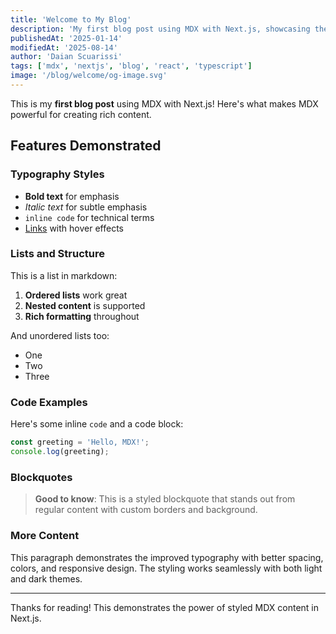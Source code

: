```yaml
---
title: 'Welcome to My Blog'
description: 'My first blog post using MDX with Next.js, showcasing the power of combining Markdown with React components for rich content creation.'
publishedAt: '2025-01-14'
modifiedAt: '2025-08-14'
author: 'Daian Scuarissi'
tags: ['mdx', 'nextjs', 'blog', 'react', 'typescript']
image: '/blog/welcome/og-image.svg'
---
```


This is my **first blog post** using MDX with Next.js! Here's what makes MDX powerful for creating rich content.

## Features Demonstrated

### Typography Styles

- **Bold text** for emphasis
- _Italic text_ for subtle emphasis
- `inline code` for technical terms
- [Links](https://nextjs.org) with hover effects

### Lists and Structure

This is a list in markdown:

1. **Ordered lists** work great
2. **Nested content** is supported
3. **Rich formatting** throughout

And unordered lists too:

- One
- Two
- Three

### Code Examples

Here's some inline `code` and a code block:

```javascript
const greeting = 'Hello, MDX!';
console.log(greeting);
```

### Blockquotes

> **Good to know**: This is a styled blockquote that stands out from regular content with custom borders and background.

### More Content

This paragraph demonstrates the improved typography with better spacing, colors, and responsive design. The styling works seamlessly with both light and dark themes.

---

Thanks for reading! This demonstrates the power of styled MDX content in Next.js.
